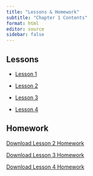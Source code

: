 ```yaml
---
title: "Lessons & Homework"
subtitle: "Chapter 1 Contents"
format: html
editor: source
sidebar: false
---
```



::: {.callout-tip icon=false}

## Lessons

-   [Lesson 1](chapter_1_lesson_1_class.html)

-   [Lesson 2](chapter_1_lesson_2_class.html)

-   [Lesson 3](chapter_1_lesson_3_class.html)

-   [Lesson 4](chapter_1_lesson_4_class.html)

:::


::: {.callout-note icon=false}

## Homework

<a href="https://tbrost.github.io/BYUI-Timeseries-Drafts/HW/HW1_2.qmd" download="TS_HW_1_2.qmd"> Download  Lesson 2 Homework </a>

<a href="https://tbrost.github.io/BYUI-Timeseries-Drafts/HW/HW1_2.qmd" download="TS_HW_1_2.qmd"> Download  Lesson 3 Homework </a>

<a href="https://tbrost.github.io/BYUI-Timeseries-Drafts/HW/HW1_2.qmd" download="TS_HW_1_2.qmd"> Download  Lesson 4 Homework </a>

:::
